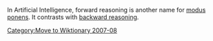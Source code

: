 [[Category:Move to Wiktionary 2007-08]]
In Artificial Intelligence, forward reasoning is another name for [[modus ponens]]. It contrasts with [[backward reasoning]].
